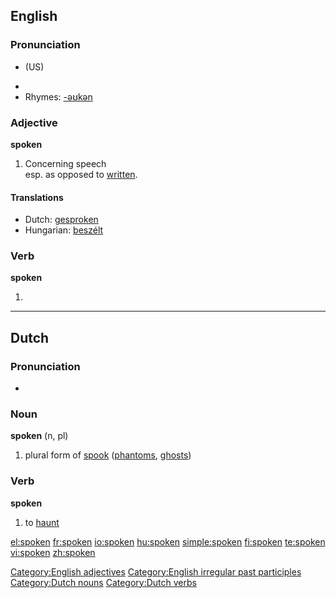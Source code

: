 {{wikipedia|dab=spoken}}
==English==

{{rank|religion|dress|degree|917|spoken|stop|moral|mighty}}

===Pronunciation===
*{{IPA|/'spɔʊkən/}} (US)

*{{audio|en-us-spoken.ogg|Audio (US)}}
*Rhymes: [[Rhymes:English:-əʊkən|-əʊkən]]

===Adjective===
'''spoken'''

# Concerning speech<br>esp. as opposed to [[written]].

====Translations====
*Dutch: [[gesproken]]
*Hungarian: [[beszélt]]

===Verb===
'''spoken'''

# {{past participle of|[[speak]]}}

[[Category:English adjectives]]
[[Category:English irregular past participles]]

----

==Dutch==

===Pronunciation===
*{{IPA|/'spokən/}}

===Noun===
'''spoken''' (n, pl)

# plural form of [[spook]] ([[phantom]]s, [[ghost]]s)

===Verb===
'''spoken'''

# to [[haunt]]
[[Category:Dutch nouns]]

[[Category:Dutch verbs]]

[[el:spoken]]
[[fr:spoken]]
[[io:spoken]]
[[hu:spoken]]
[[simple:spoken]]
[[fi:spoken]]
[[te:spoken]]
[[vi:spoken]]
[[zh:spoken]]